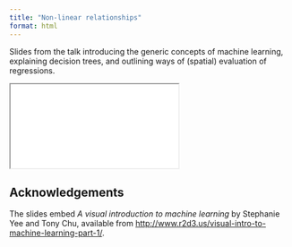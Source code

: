 ```yaml
---
title: "Non-linear relationships"
format: html
---
```



Slides from the talk introducing the generic concepts of machine learning, explaining decision trees, and outlining ways of (spatial) evaluation of regressions.

```{=html}
<iframe class="slide-deck" src="slides.html"></iframe>
```

## Acknowledgements {.appendix}

The slides embed _A visual introduction to machine learning_ by Stephanie Yee and Tony Chu, available from [http://www.r2d3.us/visual-intro-to-machine-learning-part-1/](http://www.r2d3.us/visual-intro-to-machine-learning-part-1/).

